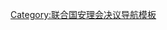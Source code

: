 {{Navbox
|name    = UNSCR 1952
|title   = [[1952年]]通過的[[聯合國安全理事會決議]]
|listclass = hlist
|image   = 
|list1   =
* {{Link-en|聯合國安理會第96號決議|United Nations Security Council Resolution 96|←}} [[聯合國安理會第97號決議|97]]
* {{Link-en|聯合國安理會第98號決議|United Nations Security Council Resolution 98|98}} [[聯合國安理會第99號決議|→]]

|below = 
|state = uncollapsed
}}<noinclude>
[[Category:联合国安理会决议导航模板]]
</noinclude>